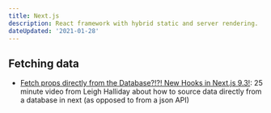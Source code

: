 ```yaml
---
title: Next.js
description: React framework with hybrid static and server rendering.
dateUpdated: '2021-01-28'
---
```


## Fetching data

- [Fetch props directly from the Database?!?! New Hooks in Next.js 9.3!](https://m.youtube.com/watch?v=QABkof8ygzI&feature=youtu.be): 25 minute video from Leigh Halliday about how to source data directly from a database in next (as opposed to from a json API)